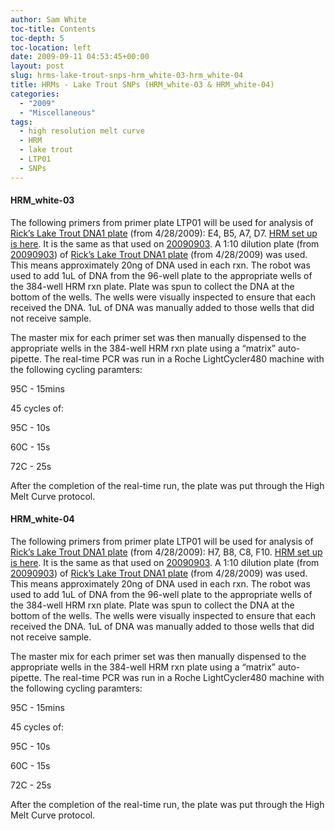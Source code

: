 ```yaml
---
author: Sam White
toc-title: Contents
toc-depth: 5
toc-location: left
date: 2009-09-11 04:53:45+00:00
layout: post
slug: hrms-lake-trout-snps-hrm_white-03-hrm_white-04
title: HRMs - Lake Trout SNPs (HRM_white-03 & HRM_white-04)
categories:
  - "2009"
  - "Miscellaneous"
tags:
  - high resolution melt curve
  - HRM
  - lake trout
  - LTP01
  - SNPs
---
```


#### HRM_white-03



The following primers from primer plate LTP01 will be used for analysis of [Rick's Lake Trout DNA1 plate](https://eagle.fish.washington.edu/Arabidopsis/Lake%20Trout%20DNA1%20Plate%2020090428.jpg) (from 4/28/2009): E4, B5, A7, D7. [HRM set up is here](http://eagle.fish.washington.edu/Arabidopsis/Notebook%20Workup%20Files/20090904-01.jpg). It is the same as that used on [20090903](/Sam%27s+Working+Notebook+Sept-Oct+2009#sjw20090903). A 1:10 dilution plate (from [20090903](/Sam%27s+Working+Notebook+Sept-Oct+2009#sjw20090903)) of [Rick's Lake Trout DNA1 plate](http://eagle.fish.washington.edu/Arabidopsis/Lake%20Trout%20DNA1%20Plate%2020090428.jpg) (from 4/28/2009) was used. This means approximately 20ng of DNA used in each rxn. The robot was used to add 1uL of DNA from the 96-well plate to the appropriate wells of the 384-well HRM rxn plate. Plate was spun to collect the DNA at the bottom of the wells. The wells were visually inspected to ensure that each received the DNA. 1uL of DNA was manually added to those wells that did not receive sample.

The master mix for each primer set was then manually dispensed to the appropriate wells in the 384-well HRM rxn plate using a "matrix" auto-pipette. The real-time PCR was run in a Roche LightCycler480 machine with the following cycling paramters:

95C - 15mins

45 cycles of:

95C - 10s

60C - 15s

72C - 25s

After the completion of the real-time run, the plate was put through the High Melt Curve protocol.





#### HRM_white-04



The following primers from primer plate LTP01 will be used for analysis of [Rick's Lake Trout DNA1 plate](https://eagle.fish.washington.edu/Arabidopsis/Lake%20Trout%20DNA1%20Plate%2020090428.jpg) (from 4/28/2009): H7, B8, C8, F10. [HRM set up is here](http://eagle.fish.washington.edu/Arabidopsis/Notebook%20Workup%20Files/20090904-01.jpg). It is the same as that used on [20090903](/Sam%27s+Working+Notebook+Sept-Oct+2009#sjw20090903). A 1:10 dilution plate (from [20090903](/Sam%27s+Working+Notebook+Sept-Oct+2009#sjw20090903)) of [Rick's Lake Trout DNA1 plate](http://eagle.fish.washington.edu/Arabidopsis/Lake%20Trout%20DNA1%20Plate%2020090428.jpg) (from 4/28/2009) was used. This means approximately 20ng of DNA used in each rxn. The robot was used to add 1uL of DNA from the 96-well plate to the appropriate wells of the 384-well HRM rxn plate. Plate was spun to collect the DNA at the bottom of the wells. The wells were visually inspected to ensure that each received the DNA. 1uL of DNA was manually added to those wells that did not receive sample.

The master mix for each primer set was then manually dispensed to the appropriate wells in the 384-well HRM rxn plate using a "matrix" auto-pipette. The real-time PCR was run in a Roche LightCycler480 machine with the following cycling paramters:

95C - 15mins

45 cycles of:

95C - 10s

60C - 15s

72C - 25s

After the completion of the real-time run, the plate was put through the High Melt Curve protocol.
